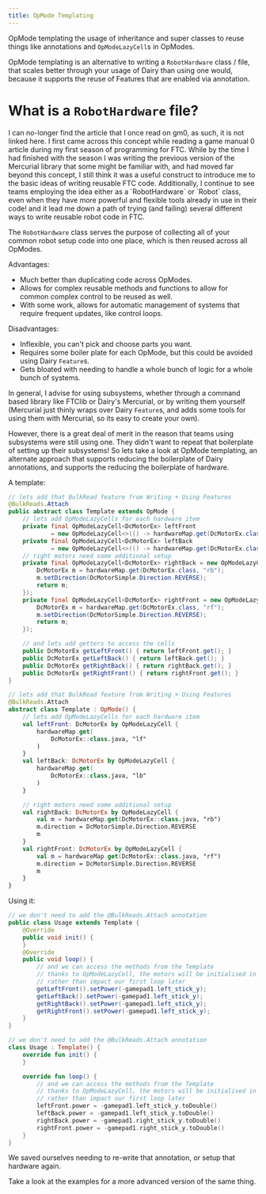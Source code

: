 ```yaml
---
title: OpMode Templating
---
```

OpMode templating the usage of inheritance and super classes to reuse things
like annotations and `OpModeLazyCell`s in OpModes.

OpMode templating is an alternative to writing a `RobotHardware` class / file,
that scales better through your usage of Dairy than using one would, because it
supports the reuse of Features that are enabled via annotation.

# What is a `RobotHardware` file?
<Note>
	I can no-longer find the article that I once read on gm0, as such, it is
	not linked here.
</Note>
I first came across this concept while reading a game manual 0 article during my
first season of programming for FTC. While by the time I had finished with the
season I was writing the previous version of the Mercurial library that some
might be familiar with, and had moved far beyond this concept, I still think it
was a useful construct to introduce me to the basic ideas of writing reusable
FTC code. Additionally, I continue to see teams employing the idea either as a
`RobotHardware` or `Robot` class, even when they have more powerful and flexible
tools already in use in their code! and it lead me down a path of trying (and
failing) several different ways to write reusable robot code in FTC.

The `RobotHardware` class serves the purpose of collecting all of your common
robot setup code into one place, which is then reused across all OpModes.

Advantages:
- Much better than duplicating code across OpModes.
- Allows for complex reusable methods and functions to allow for common complex
  control to be reused as well.
- With some work, allows for automatic management of systems that require
  frequent updates, like control loops.

Disadvantages:
- Inflexible, you can't pick and choose parts you want.
- Requires some boiler plate for each OpMode, but this could be avoided using
  Dairy `Feature`s.
- Gets bloated with needing to handle a whole bunch of logic for a whole bunch
  of systems.

In general, I advise for using subsystems, whether through a command based
library like FTClib or Dairy's Mercurial, or by writing them yourself (Mercurial
just thinly wraps over Dairy `Feature`s, and adds some tools for using them with
Mercurial, so its easy to create your own).

However, there is a great deal of merit in the reason that teams using
subsystems were still using one. They didn't want to repeat that boilerplate of
setting up their subsystems! So lets take a look at OpMode templating, an
alternate approach that supports reducing the boilerplate of Dairy annotations,
and supports the reducing the boilerplate of hardware.

A template:
<CodeGroup>
```java Java
// lets add that BulkRead feature from Writing + Using Features
@BulkReads.Attach
public abstract class Template extends OpMode {
	// lets add OpModeLazyCells for each hardware item
	private final OpModeLazyCell<DcMotorEx> leftFront
			= new OpModeLazyCell<>(() -> hardwareMap.get(DcMotorEx.class, "lf"));
	private final OpModeLazyCell<DcMotorEx> leftBack
			= new OpModeLazyCell<>(() -> hardwareMap.get(DcMotorEx.class, "lb"));
	// right motors need some additional setup
	private final OpModeLazyCell<DcMotorEx> rightBack = new OpModeLazyCell<>(() -> {
		DcMotorEx m = hardwareMap.get(DcMotorEx.class, "rb");
		m.setDirection(DcMotorSimple.Direction.REVERSE);
		return m;
	});
	private final OpModeLazyCell<DcMotorEx> rightFront = new OpModeLazyCell<>(() -> {
		DcMotorEx m = hardwareMap.get(DcMotorEx.class, "rf");
		m.setDirection(DcMotorSimple.Direction.REVERSE);
		return m;
	});

	// and lets add getters to access the cells
	public DcMotorEx getLeftFront() { return leftFront.get(); }
	public DcMotorEx getLeftBack() { return leftBack.get(); }
	public DcMotorEx getRightBack() { return rightBack.get(); }
	public DcMotorEx getRightFront() { return rightFront.get(); }
}
```
```kt Kotlin
// lets add that BulkRead feature from Writing + Using Features
@BulkReads.Attach
abstract class Template : OpMode() {
	// lets add OpModeLazyCells for each hardware item
	val leftFront: DcMotorEx by OpModeLazyCell {
		hardwareMap.get(
			DcMotorEx::class.java, "lf"
		)
	}
	val leftBack: DcMotorEx by OpModeLazyCell {
		hardwareMap.get(
			DcMotorEx::class.java, "lb"
		)
	}

	// right motors need some additional setup
	val rightBack: DcMotorEx by OpModeLazyCell {
		val m = hardwareMap.get(DcMotorEx::class.java, "rb")
		m.direction = DcMotorSimple.Direction.REVERSE
		m
	}
	val rightFront: DcMotorEx by OpModeLazyCell {
		val m = hardwareMap.get(DcMotorEx::class.java, "rf")
		m.direction = DcMotorSimple.Direction.REVERSE
		m
	}
}
```
</CodeGroup>

Using it:
<CodeGroup>
```java Java
// we don't need to add the @BulkReads.Attach annotation
public class Usage extends Template {
	@Override
	public void init() {
	}
	@Override
	public void loop() {
		// and we can access the methods from the Template
		// thanks to OpModeLazyCell, the motors will be initialised in init
		// rather than impact our first loop later
		getLeftFront().setPower(-gamepad1.left_stick_y);
		getLeftBack().setPower(-gamepad1.left_stick_y);
		getRightBack().setPower(-gamepad1.left_stick_y);
		getRightFront().setPower(-gamepad1.left_stick_y);
	}
}
```
```kt Kotlin
// we don't need to add the @BulkReads.Attach annotation
class Usage : Template() {
	override fun init() {
	}

	override fun loop() {
		// and we can access the methods from the Template
		// thanks to OpModeLazyCell, the motors will be initialised in init
		// rather than impact our first loop later
		leftFront.power = -gamepad1.left_stick_y.toDouble()
		leftBack.power = -gamepad1.left_stick_y.toDouble()
		rightBack.power = -gamepad1.right_stick_y.toDouble()
		rightFront.power = -gamepad1.right_stick_y.toDouble()
	}
}
```
</CodeGroup>

We saved ourselves needing to re-write that annotation, or setup that hardware
again.

Take a look at the examples for a more advanced version of the same thing.
